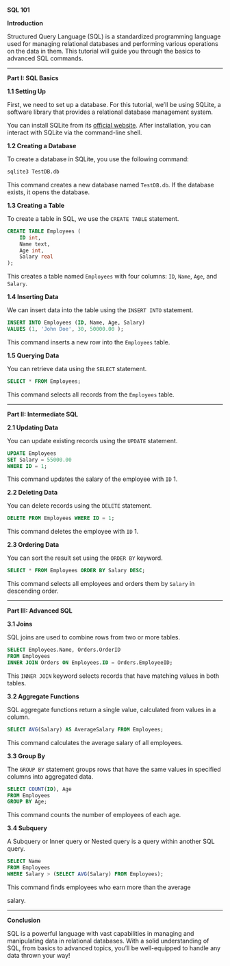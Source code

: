 **SQL 101**

**Introduction**

Structured Query Language (SQL) is a standardized programming language used for managing relational databases and performing various operations on the data in them. This tutorial will guide you through the basics to advanced SQL commands.

---

**Part I: SQL Basics**

**1.1 Setting Up**

First, we need to set up a database. For this tutorial, we'll be using SQLite, a software library that provides a relational database management system.

You can install SQLite from its [official website](https://www.sqlite.org/download.html). After installation, you can interact with SQLite via the command-line shell.

**1.2 Creating a Database**

To create a database in SQLite, you use the following command:

```SQL
sqlite3 TestDB.db
```

This command creates a new database named `TestDB.db`. If the database exists, it opens the database.

**1.3 Creating a Table**

To create a table in SQL, we use the `CREATE TABLE` statement. 

```SQL
CREATE TABLE Employees (
    ID int,
    Name text,
    Age int,
    Salary real
);
```

This creates a table named `Employees` with four columns: `ID`, `Name`, `Age`, and `Salary`.

**1.4 Inserting Data**

We can insert data into the table using the `INSERT INTO` statement.

```SQL
INSERT INTO Employees (ID, Name, Age, Salary) 
VALUES (1, 'John Doe', 30, 50000.00 );
```

This command inserts a new row into the `Employees` table.

**1.5 Querying Data**

You can retrieve data using the `SELECT` statement.

```SQL
SELECT * FROM Employees;
```

This command selects all records from the `Employees` table.

---

**Part II: Intermediate SQL**

**2.1 Updating Data**

You can update existing records using the `UPDATE` statement.

```SQL
UPDATE Employees
SET Salary = 55000.00
WHERE ID = 1;
```

This command updates the salary of the employee with `ID` 1.

**2.2 Deleting Data**

You can delete records using the `DELETE` statement.

```SQL
DELETE FROM Employees WHERE ID = 1;
```

This command deletes the employee with `ID` 1.

**2.3 Ordering Data**

You can sort the result set using the `ORDER BY` keyword.

```SQL
SELECT * FROM Employees ORDER BY Salary DESC;
```

This command selects all employees and orders them by `Salary` in descending order.

---

**Part III: Advanced SQL**

**3.1 Joins**

SQL joins are used to combine rows from two or more tables.

```SQL
SELECT Employees.Name, Orders.OrderID
FROM Employees
INNER JOIN Orders ON Employees.ID = Orders.EmployeeID;
```

This `INNER JOIN` keyword selects records that have matching values in both tables.

**3.2 Aggregate Functions**

SQL aggregate functions return a single value, calculated from values in a column. 

```SQL
SELECT AVG(Salary) AS AverageSalary FROM Employees;
```

This command calculates the average salary of all employees.

**3.3 Group By**

The `GROUP BY` statement groups rows that have the same values in specified columns into aggregated data.

```SQL
SELECT COUNT(ID), Age
FROM Employees
GROUP BY Age;
```

This command counts the number of employees of each age.

**3.4 Subquery**

A Subquery or Inner query or Nested query is a query within another SQL query.

```SQL
SELECT Name 
FROM Employees
WHERE Salary > (SELECT AVG(Salary) FROM Employees);
```

This command finds employees who earn more than the average

 salary.

---

**Conclusion**

SQL is a powerful language with vast capabilities in managing and manipulating data in relational databases. With a solid understanding of SQL, from basics to advanced topics, you'll be well-equipped to handle any data thrown your way!